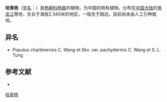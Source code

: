 {{Speciesbox
| name = 哈青杨
| status = 
| status_system = 
| image =
| genus = Populus
| species = charbinensis
| authority = C. Wang et Skv.
| subdivision_ranks =[[变种|变种]]
| subdivision =
* 哈青杨 ''P. c.'' var. ''charbinensis''
* [[厚皮哈青杨|厚皮哈青杨]] ''P. c.'' var. ''pachydermis''
}}

'''哈青杨'''（[[学名|学名]]：{{lang|la|''Populus charbinensis''}}）是[[杨柳科|杨柳科]][[杨属|杨属]]的植物，为中国的特有植物。分布在[[中国大陆|中国大陆]]的[[黑龙江|黑龙江]]等地，生长于海拔2,340米的地区，一般生于路边，目前尚未由人工引种栽培。

== 异名 ==
* Populus charbinensis C. Wang et Skv. var. pachydermis C. Wang et S. L. Tung

== 参考文献 ==
<div class="references-small">
* {{cite web| url =http://www.bioinfo.cn/db05/KmzwSpecies.php?action=view&id=20256| title =哈青杨（原变种）| work =《中国高等植物数据库全库》| publisher =中国科学院微生物研究所| author =昆明植物研究所| accessdate =2009-02-25| deadurl =yes| archiveurl =https://web.archive.org/web/20160305055246/http://www.bioinfo.cn/db05/KmzwSpecies.php?action=view&id=20256| archivedate =2016-03-05}}
</div>
{{Taxonbar|from=Q10922264}}

[[Category:杨属|哈青杨]]


{{植物小作品}}